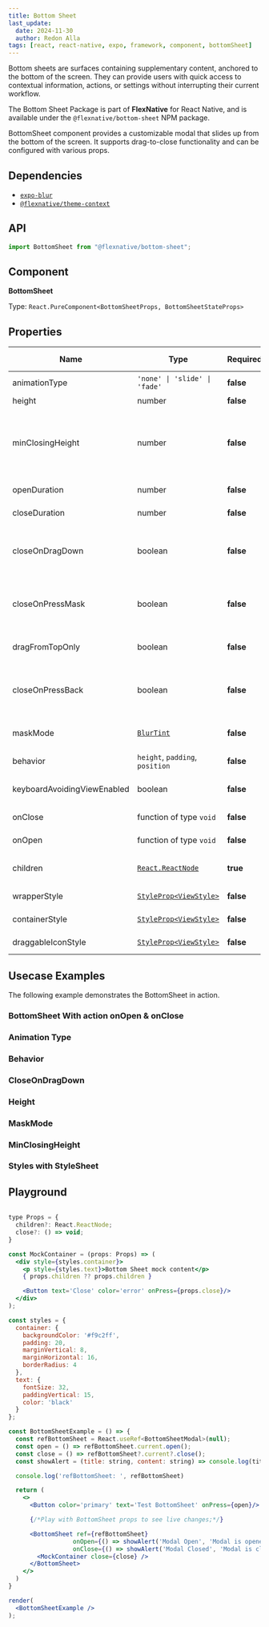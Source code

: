 ```yaml
---
title: Bottom Sheet
last_update:
  date: 2024-11-30
  author: Redon Alla
tags: [react, react-native, expo, framework, component, bottomSheet]
---
```





Bottom sheets are surfaces containing supplementary content, anchored to the bottom of the screen.
They can provide users with quick access to contextual information, actions, or settings without interrupting their current workflow.

The Bottom Sheet Package is part of **FlexNative** for React Native, and is available under the `@flexnative/bottom-sheet` NPM package.

BottomSheet component provides a customizable modal that slides up from the bottom of the screen.
It supports drag-to-close functionality and can be configured with various props.

## Dependencies
- [`expo-blur`](https://docs.expo.dev/versions/latest/sdk/blur-view/)
- [`@flexnative/theme-context`](../../theme/index.mdx)

<Installation title="FlexNative Bottom Sheet" name='@flexnative/bottom-sheet' />

## API

```jsx
import BottomSheet from "@flexnative/bottom-sheet";
```

## Component

**BottomSheet**

Type: `React.PureComponent<BottomSheetProps, BottomSheetStateProps>`

## Properties

|  Name   | Type | Required | Default Value | Description |
| -- | -- | -- | -- | -- |
| animationType | <code>'none' \| 'slide' \| 'fade'</code> | **false** | `fade` | Animation type when BottomSheet it is open. |
| height | number | **false** | `260` | BottomSheet height. |
| minClosingHeight | number | **false** | `0` | Min height value to close the BottomSheet when drag down. `minClosingHeight` has effect only when closeOnDragDown it is `true` |
| openDuration | number | **false** | `300` | Animation duration on open ButtonSheet. |
| closeDuration | number | **false** | `300` | Animation duration on close ButtonSheet. |
| closeOnDragDown | boolean | **false** | `false` | Boolean value indicating whether to close or not the BottomSheet on OnDragDown. |
| closeOnPressMask | boolean | **false** | `true` | Boolean value indicating whether to close or not the BottomSheet on OnPressMask. |
| dragFromTopOnly | boolean | **false** | `false` | Boolean value indicating whether to Drag FromTopOnly. |
| closeOnPressBack | boolean | **false** | `false` | Boolean value indicating whether to close or not the BottomSheet on background overlay. |
| maskMode | [`BlurTint`](https://docs.expo.dev/versions/latest/sdk/blur-view/#blurtint) | **false** | isDark ? `dark` : `light` | A tint mode which will be applied to background overlay. |
| behavior | `height`, `padding`, `position` | **false** | `padding` | behavior for KeyboardAvoidingView. |
| keyboardAvoidingViewEnabled | boolean | **false** | Default is true of iOS | Enables or disables the KeyboardAvoidingView. |
| onClose | function of type `void`| **false** | `undefined` | function to call on close event. |
| onOpen | function of type `void`| **false** | `undefined` | function to call on onOpen event. |
| children | [`React.ReactNode`](https://reactnative.dev/docs/react-node) | **true** | `undefined` | React.ReactNode to render on BottomSheet. |
| wrapperStyle | [`StyleProp<ViewStyle>`](https://reactnative.dev/docs/view-style-props) | **false** | `undefined` | ViewStyle to apply on BottomSheet wrapper. |
| containerStyle | [`StyleProp<ViewStyle>`](https://reactnative.dev/docs/view-style-props) | **false** | `undefined` | ViewStyle to apply on BottomSheet container. |
| draggableIconStyle | [`StyleProp<ViewStyle>`](https://reactnative.dev/docs/view-style-props) | **false** | `undefined` | ViewStyle to apply on draggable icon. |

## Usecase Examples

The following example demonstrates the BottomSheet in action.

### BottomSheet With action onOpen & onClose

<ExampleWramper codeExample={ActionMdx}>
  <Action />
</ExampleWramper>

### Animation Type

<ExampleWramper codeExample={AnimationTypeMdx}>
  <AnimationType />
</ExampleWramper>

### Behavior

<ExampleWramper codeExample={BehaviorMdx}>
  <Behavior />
</ExampleWramper>

### CloseOnDragDown

<ExampleWramper codeExample={CloseOnDragDownMdx}>
  <CloseOnDragDown />
</ExampleWramper>

### Height

<ExampleWramper codeExample={HeightMdx}>
  <Height />
</ExampleWramper>

### MaskMode

<ExampleWramper codeExample={MaskModeMdx}>
  <MaskMode />
</ExampleWramper>

### MinClosingHeight

<ExampleWramper codeExample={MinClosingHeightMdx}>
  <MinClosingHeight />
</ExampleWramper>

### Styles with StyleSheet

<ExampleWramper codeExample={StylesWithStyleSheetMdx}>
  <StylesWithStyleSheet />
</ExampleWramper>


## Playground

```jsx live noInline

type Props = {
  children?: React.ReactNode;
  close?: () => void;
}

const MockContainer = (props: Props) => (
  <div style={styles.container}>
    <p style={styles.text}>Bottom Sheet mock content</p>
    { props.children ?? props.children }

    <Button text='Close' color='error' onPress={props.close}/>
  </div>
);

const styles = {
  container: {
    backgroundColor: '#f9c2ff',
    padding: 20,
    marginVertical: 8,
    marginHorizontal: 16,
    borderRadius: 4
  },
  text: {
    fontSize: 32,
    paddingVertical: 15,
    color: 'black'
  }
};

const BottomSheetExample = () => {
  const refBottomSheet = React.useRef<BottomSheetModal>(null);
  const open = () => refBottomSheet.current.open();
  const close = () => refBottomSheet?.current?.close();
  const showAlert = (title: string, content: string) => console.log(title, '\n', content);

  console.log('refBottomSheet: ', refBottomSheet)

  return (
    <>
      <Button color='primary' text='Test BottomSheet' onPress={open}/>

      {/*Play with BottomSheet props to see live changes;*/}

      <BottomSheet ref={refBottomSheet}
                  onOpen={() => showAlert('Modal Open', 'Modal is opened.')}
                  onClose={() => showAlert('Modal Closed', 'Modal is closed.')} >
        <MockContainer close={close} />
      </BottomSheet>
    </>
  )
}

render(
  <BottomSheetExample />
);
```